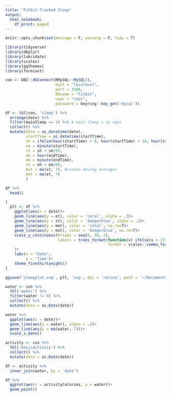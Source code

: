 ```yaml
---
title: "Fitbit-Tracked Sleep"
output:
  html_notebook:
    df_print: paged
---
```

```r
knitr::opts_chunk$set(message = F, warning = F, tidy = T)
```


```r
library(tidyverse)
library(dbplyr)
library(lubridate)
library(scales)
library(ggthemes)
library(forecast)
```



```r
con <- DBI::dbConnect(RMySQL::MySQL(),    
                      host = "localhost",   
                      port = 3306,   
                      dbname = "fitbit",   
                      user = "root",   
                      password = keyring::key_get('mysql'))

```


```r
df <- tbl(con, 'sleep') %>%
  arrange(date) %>%
  filter(mainSleep == 1) %>% # main sleep = no naps
  collect() %>%
  mutate(date = as_datetime(date),
         startTime = as_datetime(startTime),
         sh = ifelse(hour(startTime) < 8, hour(startTime) + 24, hour(startTime)), #create numeric times
         sm = minute(startTime),
         st = sh + sm/60,
         eh = hour(endTime),
         em = minute(endTime),
         et = eh + em/60,
         mst = ma(st, 7), #create moving averages
         met = ma(et, 7)
         )

df %>%
  head()
```


```r
(
  plt <- df %>%
    ggplot(aes(x = date))+
    geom_line(aes(y = et), color = 'coral', alpha = .3)+
    geom_line(aes(y = st), color = 'dodgerblue', alpha = .3)+
    geom_line(aes(y = met), color = 'coral', na.rm=T)+
    geom_line(aes(y = mst), color = 'dodgerblue', na.rm=T)+
    scale_y_continuous(breaks = seq(0, 30, 2),
                       labels = trans_format(function(x) ifelse(x > 23, x - 24, x), 
                                             format = scales::comma_format(suffix = ":00"))
    )+
    labs(x = "Date",
         y = 'Time')+
    theme_fivethirtyeight()
)

ggsave('sleepplot.svg', plt, 'svg', dpi = 'retina', path = '~/Documents/GitHub/fitbit/viz', width = 6, height = 4.8)

```

```r
water <- con %>% 
  tbl('water') %>% 
  filter(water != 0) %>%
  collect() %>%
  mutate(date = as.Date(date))

water %>% 
  ggplot(aes(x = date))+
  geom_line(aes(y = water), alpha = .3)+
  geom_line(aes(y = ma(water, 7)))+
  scale_x_date()
```

```r
activity <- con %>%
  tbl('basicactivity') %>%
  collect() %>%
  mutate(date = as.Date(date))

df <- activity %>%
  inner_join(water, by = 'date')

df %>%
  ggplot(aes(x = activityCalories, y = water))+
  geom_point()
```


